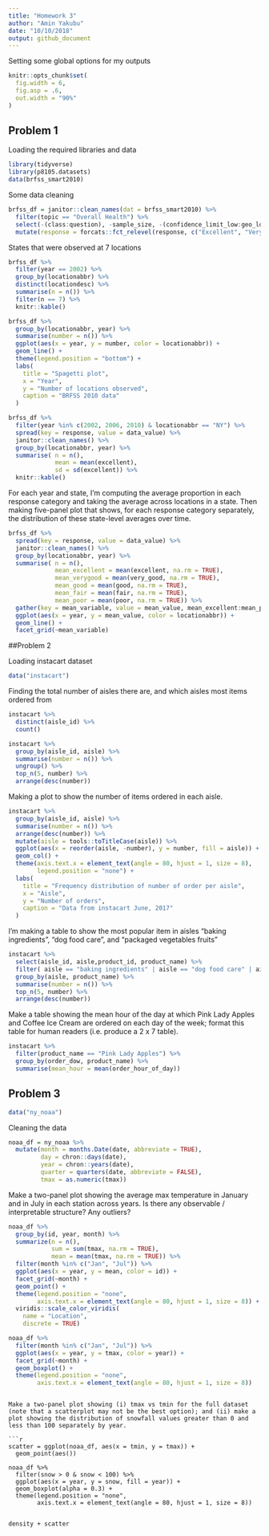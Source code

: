 ```yaml
---
title: "Homework 3"
author: "Amin Yakubu"
date: "10/10/2018"
output: github_document
---
```


Setting some global options for my outputs

```r
knitr::opts_chunk$set(
  fig.width = 6,
  fig.asp = .6,
  out.width = "90%"
)
```

## Problem 1
Loading the required libraries and data

```r
library(tidyverse)
library(p8105.datasets)
data(brfss_smart2010)
```

Some data cleaning
```r
brfss_df = janitor::clean_names(dat = brfss_smart2010) %>% 
  filter(topic == "Overall Health") %>% 
  select(-(class:question), -sample_size, -(confidence_limit_low:geo_location)) %>% 
  mutate(response = forcats::fct_relevel(response, c("Excellent", "Very good", "Good", "Fair", "Poor")))
```

States that were observed at 7 locations 

```r
brfss_df %>% 
  filter(year == 2002) %>% 
  group_by(locationabbr) %>%
  distinct(locationdesc) %>% 
  summarise(n = n()) %>% 
  filter(n == 7) %>% 
  knitr::kable()
```

```r
brfss_df %>% 
  group_by(locationabbr, year) %>% 
  summarise(number = n()) %>% 
  ggplot(aes(x = year, y = number, color = locationabbr)) +
  geom_line() +
  theme(legend.position = "bottom") +
  labs(
    title = "Spagetti plot",
    x = "Year",
    y = "Number of locations observed",
    caption = "BRFSS 2010 data"
  ) 
```

```r
brfss_df %>% 
  filter(year %in% c(2002, 2006, 2010) & locationabbr == "NY") %>% 
  spread(key = response, value = data_value) %>% 
  janitor::clean_names() %>% 
  group_by(locationabbr, year) %>% 
  summarise( n = n(),
             mean = mean(excellent),
             sd = sd(excellent)) %>% 
  knitr::kable()
```

For each year and state, I'm computing the average proportion in each response category 
and taking the average across locations in a state. Then making five-panel plot that shows, for each response category separately, the distribution of these state-level averages over time.

```r
brfss_df %>% 
  spread(key = response, value = data_value) %>% 
  janitor::clean_names() %>% 
  group_by(locationabbr, year) %>% 
  summarise( n = n(),
             mean_excellent = mean(excellent, na.rm = TRUE),
             mean_verygood = mean(very_good, na.rm = TRUE),
             mean_good = mean(good, na.rm = TRUE),
             mean_fair = mean(fair, na.rm = TRUE),
             mean_poor = mean(poor, na.rm = TRUE)) %>% 
  gather(key = mean_variable, value = mean_value, mean_excellent:mean_poor) %>% 
  ggplot(aes(x = year, y = mean_value, color = locationabbr)) +
  geom_line() +
  facet_grid(~mean_variable) 
```

##Problem 2

Loading instacart dataset

```r
data("instacart")
```

Finding the total number of aisles there are, and which aisles most items ordered from


```r
instacart %>% 
  distinct(aisle_id) %>% 
  count()

instacart %>% 
  group_by(aisle_id, aisle) %>% 
  summarise(number = n()) %>% 
  ungroup() %>% 
  top_n(5, number) %>% 
  arrange(desc(number))
```

Making a plot to show the number of items ordered in each aisle. 

```r
instacart %>% 
  group_by(aisle_id, aisle) %>% 
  summarise(number = n()) %>% 
  arrange(desc(number)) %>% 
  mutate(aisle = tools::toTitleCase(aisle)) %>% 
  ggplot(aes(x = reorder(aisle, -number), y = number, fill = aisle)) +
  geom_col() +
  theme(axis.text.x = element_text(angle = 80, hjust = 1, size = 8),
        legend.position = "none") +
  labs(
    title = "Frequency distribution of number of order per aisle",
    x = "Aisle",
    y = "Number of orders",
    caption = "Data from instacart June, 2017"
  )
```

I'm making a table to show the most popular item in aisles “baking ingredients”, “dog food care”, and “packaged vegetables fruits”

```r
instacart %>% 
  select(aisle_id, aisle,product_id, product_name) %>% 
  filter( aisle == "baking ingredients" | aisle == "dog food care" | aisle == "packaged vegetables fruits") %>% 
  group_by(aisle, product_name) %>% 
  summarise(number = n()) %>% 
  top_n(5, number) %>% 
  arrange(desc(number))
```

Make a table showing the mean hour of the day at which Pink Lady Apples and Coffee Ice Cream are 
ordered on each day of the week; format this table for human readers (i.e. produce a 2 x 7 table).

```r
instacart %>% 
  filter(product_name == "Pink Lady Apples") %>% 
  group_by(order_dow, product_name) %>% 
  summarise(mean_hour = mean(order_hour_of_day))
```

## Problem 3

```r
data("ny_noaa")
```

Cleaning the data

```r
noaa_df = ny_noaa %>% 
  mutate(month = months.Date(date, abbreviate = TRUE),
         day = chron::days(date),
         year = chron::years(date),
         quarter = quarters(date, abbreviate = FALSE),
         tmax = as.numeric(tmax))

```

Make a two-panel plot showing the average max temperature in January and in July in each station across years. Is there any observable / interpretable structure? Any outliers?

```r
noaa_df %>% 
  group_by(id, year, month) %>% 
  summarize(n = n(),
            sum = sum(tmax, na.rm = TRUE),
            mean = mean(tmax, na.rm = TRUE)) %>% 
  filter(month %in% c("Jan", "Jul")) %>% 
  ggplot(aes(x = year, y = mean, color = id)) +
  facet_grid(~month) + 
  geom_point() +
  theme(legend.position = "none", 
        axis.text.x = element_text(angle = 80, hjust = 1, size = 8)) +
  viridis::scale_color_viridis(
    name = "Location", 
    discrete = TRUE) 
```

```r
noaa_df %>% 
  filter(month %in% c("Jan", "Jul")) %>% 
  ggplot(aes(x = year, y = tmax, color = year)) +
  facet_grid(~month) +
  geom_boxplot() +
  theme(legend.position = "none", 
        axis.text.x = element_text(angle = 80, hjust = 1, size = 8))
```
```

Make a two-panel plot showing (i) tmax vs tmin for the full dataset (note that a scatterplot may not be the best option); and (ii) make a plot showing the distribution of snowfall values greater than 0 and less than 100 separately by year.

```r
scatter = ggplot(noaa_df, aes(x = tmin, y = tmax)) +
  geom_point(aes())

noaa_df %>% 
  filter(snow > 0 & snow < 100) %>% 
  ggplot(aes(x = year, y = snow, fill = year)) +
  geom_boxplot(alpha = 0.3) +
  theme(legend.position = "none", 
        axis.text.x = element_text(angle = 80, hjust = 1, size = 8))


density + scatter 
```










































